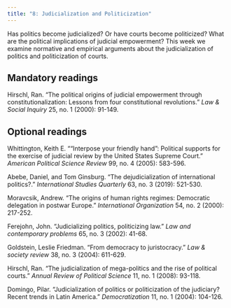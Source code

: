 ```yaml
---
title: "8: Judicialization and Politicization"
---
```


Has politics become judicialized? Or have courts become politicized? What are the political implications of judicial empowerment? This week we examine normative and empirical arguments about the judicialization of politics and politicization of courts.

## Mandatory readings

Hirschl, Ran. "The political origins of judicial empowerment through constitutionalization: Lessons from four constitutional revolutions." *Law & Social Inquiry* 25, no. 1 (2000): 91-149.

## Optional readings

Whittington, Keith E. "“Interpose your friendly hand”: Political supports for the exercise of judicial review by the United States Supreme Court." *American Political Science Review* 99, no. 4 (2005): 583-596.

Abebe, Daniel, and Tom Ginsburg. "The dejudicialization of international politics?." *International Studies Quarterly* 63, no. 3 (2019): 521-530.

Moravcsik, Andrew. "The origins of human rights regimes: Democratic delegation in postwar Europe." *International Organization* 54, no. 2 (2000): 217-252.

Ferejohn, John. "Judicializing politics, politicizing law." *Law and contemporary problems* 65, no. 3 (2002): 41-68.

Goldstein, Leslie Friedman. "From democracy to juristocracy." *Law & society review* 38, no. 3 (2004): 611-629.

Hirschl, Ran. "The judicialization of mega-politics and the rise of political courts." *Annual Review of Political Science* 11, no. 1 (2008): 93-118.

Domingo, Pilar. "Judicialization of politics or politicization of the judiciary? Recent trends in Latin America." *Democratization* 11, no. 1 (2004): 104-126.
